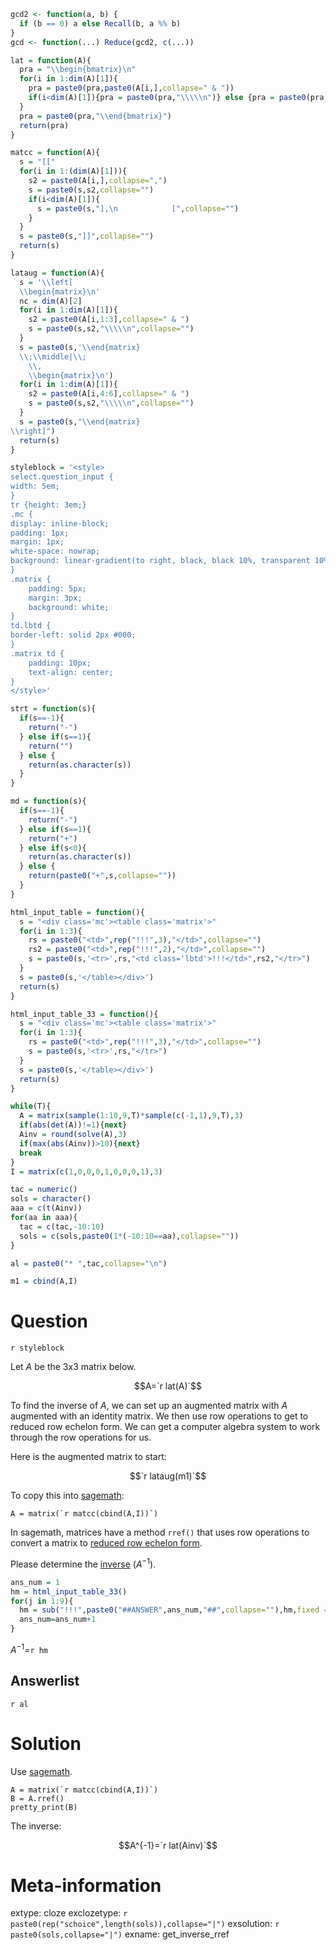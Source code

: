 ```r
gcd2 <- function(a, b) {
  if (b == 0) a else Recall(b, a %% b)
}
gcd <- function(...) Reduce(gcd2, c(...))

lat = function(A){
  pra = "\\begin{bmatrix}\n"
  for(i in 1:dim(A)[1]){
    pra = paste0(pra,paste0(A[i,],collapse=" & "))
    if(i<dim(A)[1]){pra = paste0(pra,"\\\\\n")} else {pra = paste0(pra,"\n")}
  }
  pra = paste0(pra,"\\end{bmatrix}")
  return(pra)
}

matcc = function(A){
  s = "[["
  for(i in 1:(dim(A)[1])){
    s2 = paste0(A[i,],collapse=",")
    s = paste0(s,s2,collapse="")
    if(i<dim(A)[1]){
      s = paste0(s,"],\n            [",collapse="")
    }
  }
  s = paste0(s,"]]",collapse="")
  return(s)
}

lataug = function(A){
  s = '\\left[
  \\begin{matrix}\n'
  nc = dim(A)[2]
  for(i in 1:dim(A)[1]){
    s2 = paste0(A[i,1:3],collapse=" & ")
    s = paste0(s,s2,"\\\\\n",collapse="")
  }
  s = paste0(s,'\\end{matrix}
  \\;\\middle|\\;
    \\,
    \\begin{matrix}\n')
  for(i in 1:dim(A)[1]){
    s2 = paste0(A[i,4:6],collapse=" & ")
    s = paste0(s,s2,"\\\\\n",collapse="")
  }
  s = paste0(s,"\\end{matrix}
\\right]")
  return(s)
}

styleblock = '<style>
select.question_input {
width: 5em;
}
tr {height: 3em;}
.mc {
display: inline-block;
padding: 1px;
margin: 1px;
white-space: nowrap;
background: linear-gradient(to right, black, black 10%, transparent 10%,transparent 90%,black 90%,black);
}
.matrix {
    padding: 5px;
    margin: 3px;
    background: white;
}
td.lbtd {
border-left: solid 2px #000;
}
.matrix td {
    padding: 10px;    
    text-align: center;
}
</style>'

strt = function(s){
  if(s==-1){
    return("-")
  } else if(s==1){
    return("")
  } else {
    return(as.character(s))
  }
}

md = function(s){
  if(s==-1){
    return("-")
  } else if(s==1){
    return("+")
  } else if(s<0){
    return(as.character(s))
  } else {
    return(paste0("+",s,collapse=""))
  }
}

html_input_table = function(){
  s = "<div class='mc'><table class='matrix'>"
  for(i in 1:3){
    rs = paste0("<td>",rep("!!!",3),"</td>",collapse="")
    rs2 = paste0("<td>",rep("!!!",2),"</td>",collapse="")
    s = paste0(s,'<tr>',rs,"<td class='lbtd'>!!!</td>",rs2,"</tr>")
  }
  s = paste0(s,'</table></div>')
  return(s)
}

html_input_table_33 = function(){
  s = "<div class='mc'><table class='matrix'>"
  for(i in 1:3){
    rs = paste0("<td>",rep("!!!",3),"</td>",collapse="")
    s = paste0(s,'<tr>',rs,"</tr>")
  }
  s = paste0(s,'</table></div>')
  return(s)
}

while(T){
  A = matrix(sample(1:10,9,T)*sample(c(-1,1),9,T),3)
  if(abs(det(A))!=1){next}
  Ainv = round(solve(A),3)
  if(max(abs(Ainv))>10){next}
  break
}
I = matrix(c(1,0,0,0,1,0,0,0,1),3)

tac = numeric()
sols = character()
aaa = c(t(Ainv))
for(aa in aaa){
  tac = c(tac,-10:10)
  sols = c(sols,paste0(1*(-10:10==aa),collapse=""))
}

al = paste0("* ",tac,collapse="\n")

m1 = cbind(A,I)

```

Question
========

`r styleblock`

Let $A$ be the 3x3 matrix below.

$$A=`r lat(A)`$$

To find the inverse of $A$, we can set up an augmented matrix with $A$ augmented with an identity matrix. We then use row operations to get to reduced row echelon form. We can get a computer algebra system to work through the row operations for us.

Here is the augmented matrix to start:

$$`r lataug(m1)`$$

To copy this into [sagemath](https://sagecell.sagemath.org/):

```
A = matrix(`r matcc(cbind(A,I))`)
```

In sagemath, matrices have a method `rref()` that uses row operations to convert a matrix to [reduced row echelon form](https://en.wikipedia.org/wiki/Row_echelon_form#Reduced_row_echelon_form).

Please determine the [inverse](https://en.wikipedia.org/wiki/Invertible_matrix) ($A^{-1}$).

```r
ans_num = 1
hm = html_input_table_33()
for(j in 1:9){
  hm = sub("!!!",paste0("##ANSWER",ans_num,"##",collapse=""),hm,fixed = T)
  ans_num=ans_num+1
}
```

$A^{-1}=$`r hm`



Answerlist
--------

`r al`


Solution
========

Use [sagemath](https://sagecell.sagemath.org/).

```
A = matrix(`r matcc(cbind(A,I))`)
B = A.rref()
pretty_print(B)
```

The inverse:

$$A^{-1}=`r lat(Ainv)`$$


Meta-information
============
extype: cloze
exclozetype: `r paste0(rep("schoice",length(sols)),collapse="|")`
exsolution: `r paste0(sols,collapse="|")`
exname: get_inverse_rref